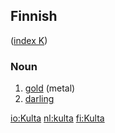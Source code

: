 ==Finnish==
([[Wiktionary:Finnish_index_k|index K]])

===Noun===

# [[gold]] (metal)
# [[darling]]

[[io:Kulta]]
[[nl:kulta]]
[[fi:Kulta]]